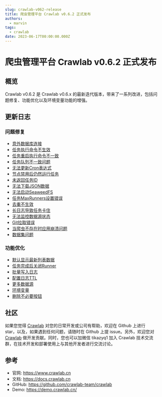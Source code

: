 ```yaml
---
slug: crawlab-v062-release
title: 爬虫管理平台 Crawlab v0.6.2 正式发布
authors:
  - marvin
tags:
  - crawlab
date: 2023-06-17T00:00:00.000Z
---
```



# 爬虫管理平台 Crawlab v0.6.2 正式发布

## 概览

Crawlab v0.6.2 是 Crawlab v0.6.x 的最新迭代版本，带来了一系列改进，包括问题修复、功能优化以及环境变量功能的增强。

## 更新日志

### 问题修复

- [意外数据库连接](https://github.com/crawlab-team/crawlab-core/commit/db72bfcb7dca8daa3723cfa045bf49ecdb12e68f)
- [任务执行命令不生效](https://github.com/crawlab-team/crawlab-core/commit/8b7ee0560c7b938bac332b19e5df594d04da16c8)
- [任务重启执行命令不一致](https://github.com/crawlab-team/crawlab-core/commit/193fcc36d89b105e329330cd9cfab445c3fb33f3)
- [任务队列不一致问题](https://github.com/crawlab-team/crawlab-core/commit/0a348c82c8d13d6702ca8ace3b2fa10f65f39fae)
- [无法更新Cron表达式](https://github.com/crawlab-team/crawlab-core/commit/3fd8f8abda3e8d86f9cd24a9208761397ee6afb2)
- [节点禁用后仍然运行任务](https://github.com/crawlab-team/crawlab-core/commit/d687e0e13b46c9e65f509113d83c579ee6f3c97a)
- [未返回任务ID](https://github.com/crawlab-team/crawlab-core/commit/ed5e9f0d01819c8b04a50bb6330ced1247594152)
- [无法下载JSON数据](https://github.com/crawlab-team/crawlab-core/commit/d72d932578b349e2858cb4d3309196fc27dc67af)
- [无法启动SeaweedFS](https://github.com/crawlab-team/crawlab-core/commit/3f9dc67dbf924932a5b02966b90ca71be86a931a)
- [任务MaxRunners设置错误](https://github.com/crawlab-team/crawlab-core/commit/d45536ec1a7c1698dbbfa8a5f99c0dd440b68dcd)
- [去重不生效](https://github.com/crawlab-team/crawlab-core/commit/e5b1fb5bfa09336c19875c8bd09d28e2e700a698)
- [长日志导致任务卡住](https://github.com/crawlab-team/crawlab-core/commit/68a112d4f5d6f3d95e84c5ad1435818c01267bfb)
- [无法监控数据源状态](https://github.com/crawlab-team/crawlab-core/commit/9c40ef47ddb3abc429ea32956522801cd46a0980)
- [Git拉取错误](https://github.com/crawlab-team/crawlab-core/commit/ed9c36918bbda10dfb9eb9a55235d1c04141a7b9)
- [当爬虫不存在时应用崩溃问题](https://github.com/crawlab-team/crawlab-core/commit/cf59917a496a836153cc618d8ea20b8d55659089)
- [数据集问题](https://github.com/crawlab-team/crawlab-ui/commit/a4065bf58d3faadd94e17764bbee8a4df012748f)

### 功能优化

- [默认显示最新列表数据](https://github.com/crawlab-team/crawlab-core/commit/51c21cace45837b16ccc157ec969a29b80e9015e)
- [任务完成后关闭Runner](https://github.com/crawlab-team/crawlab-core/commit/c6356d35266072eddb544b4ca6bacc0726c358c7)
- [批量写入日志](https://github.com/crawlab-team/crawlab-core/commit/84bf0f08af416061f7b37cd61c686d4e867fc963)
- [配置日志TTL](https://github.com/crawlab-team/crawlab-core/commit/13c372f3d0af4e00ec9addf6cb4fa30f26e4d418)
- [更多数据源](https://github.com/crawlab-team/crawlab-core/commit/c916e80449d2d9f59e2379a2489ee8b322730efb)
- [环境变量](https://github.com/crawlab-team/crawlab-core/commit/d1650221a32232068475cd5bb235943c3a6337b6)
- [删除不必要按钮](https://github.com/crawlab-team/crawlab-ui/commit/43aab3b3d3d52dd8c81fba24e9070fda70f7f5dc)

## 社区

如果您觉得 [Crawlab](https://github.com/crawlab-team/crawlab) 对您的日常开发或公司有帮助，欢迎在 Github 上进行 star，以及，如果遇到任何问题，请随时在 Github 上提 issue。另外，欢迎您对 [Crawlab](https://github.com/crawlab-team/crawlab) 做开发贡献。同时，您也可以加微信 tikazyq1 加入 Crawlab 技术交流群，在技术开发和部署使用上与其他开发者进行交流讨论。

## 参考

- 官网: https://www.crawlab.cn
- 文档: https://docs.crawlab.cn
- GitHub: https://github.com/crawlab-team/crawlab
- Demo: https://demo.crawlab.cn/
